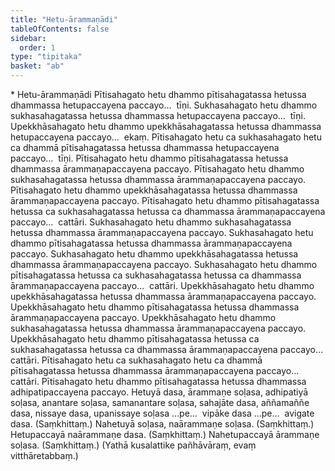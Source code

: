 ```yaml
---
title: "Hetu-ārammaṇādi"
tableOfContents: false
sidebar:
  order: 1
type: "tipitaka"
basket: "ab"
---
```



<DynamicBreadcrumb />

<Paragraph type="center">
* Hetu-ārammaṇādi
</Paragraph>

<Division number="104">

<Paragraph number="351">
Pītisahagato hetu dhammo pītisahagatassa hetussa dhammassa hetupaccayena paccayo…  tīṇi.
</Paragraph>

<Paragraph number="352">
Sukhasahagato hetu dhammo sukhasahagatassa hetussa dhammassa hetupaccayena paccayo…  tīṇi.
</Paragraph>

<Paragraph number="353">
Upekkhāsahagato hetu dhammo upekkhāsahagatassa hetussa dhammassa hetupaccayena paccayo…  ekaṃ.
</Paragraph>

<Paragraph number="354">
Pītisahagato hetu ca sukhasahagato hetu ca dhammā pītisahagatassa hetussa dhammassa hetupaccayena paccayo…  tīṇi.
</Paragraph>

</Division>
<Division number="105">

<Paragraph number="355">
Pītisahagato hetu dhammo pītisahagatassa hetussa dhammassa ārammaṇapaccayena paccayo. Pītisahagato hetu dhammo sukhasahagatassa hetussa dhammassa ārammaṇapaccayena paccayo. Pītisahagato hetu dhammo upekkhāsahagatassa hetussa dhammassa ārammaṇapaccayena paccayo. Pītisahagato hetu dhammo pītisahagatassa hetussa ca sukhasahagatassa hetussa ca dhammassa ārammaṇapaccayena paccayo…  cattāri.
</Paragraph>

<Paragraph number="356">
Sukhasahagato hetu dhammo sukhasahagatassa hetussa dhammassa ārammaṇapaccayena paccayo. Sukhasahagato hetu dhammo pītisahagatassa hetussa dhammassa ārammaṇapaccayena paccayo. Sukhasahagato hetu dhammo upekkhāsahagatassa hetussa dhammassa ārammaṇapaccayena paccayo. Sukhasahagato hetu dhammo pītisahagatassa hetussa ca sukhasahagatassa hetussa ca dhammassa ārammaṇapaccayena paccayo…  cattāri.
</Paragraph>

<Paragraph number="357">
Upekkhāsahagato hetu dhammo upekkhāsahagatassa hetussa dhammassa ārammaṇapaccayena paccayo. Upekkhāsahagato hetu dhammo pītisahagatassa hetussa dhammassa ārammaṇapaccayena paccayo. Upekkhāsahagato hetu dhammo sukhasahagatassa hetussa dhammassa ārammaṇapaccayena paccayo. Upekkhāsahagato hetu dhammo pītisahagatassa hetussa ca sukhasahagatassa hetussa ca dhammassa ārammaṇapaccayena paccayo…  cattāri.
</Paragraph>

<Paragraph number="358">
Pītisahagato hetu ca sukhasahagato hetu ca dhammā pītisahagatassa hetussa dhammassa ārammaṇapaccayena paccayo…  cattāri.
</Paragraph>

<Paragraph number="359">
Pītisahagato hetu dhammo pītisahagatassa hetussa dhammassa adhipatipaccayena paccayo.
</Paragraph>

</Division>
<Division number="106">

<Paragraph number="360">
Hetuyā dasa, ārammaṇe soḷasa, adhipatiyā soḷasa, anantare soḷasa, samanantare soḷasa, sahajāte dasa, aññamaññe dasa, nissaye dasa, upanissaye soḷasa …pe…  vipāke dasa …pe…  avigate dasa. (Saṃkhittaṃ.)
</Paragraph>

<Paragraph number="361">
Nahetuyā soḷasa, naārammaṇe soḷasa. (Saṃkhittaṃ.)
</Paragraph>

<Paragraph number="362">
Hetupaccayā naārammaṇe dasa. (Saṃkhittaṃ.)
</Paragraph>

<Paragraph number="363">
Nahetupaccayā ārammaṇe soḷasa. (Saṃkhittaṃ.)
</Paragraph>

<Paragraph number="364">
(Yathā kusalattike pañhāvāraṃ, evaṃ vitthāretabbaṃ.)
</Paragraph>
</Division>
